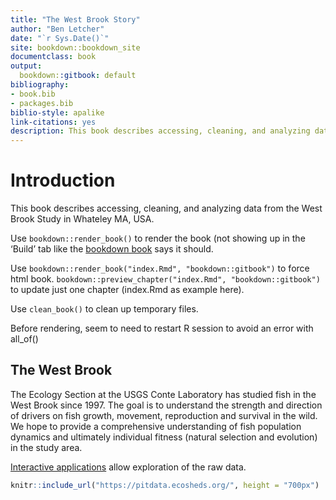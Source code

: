 ```yaml
--- 
title: "The West Brook Story"
author: "Ben Letcher"
date: "`r Sys.Date()`"
site: bookdown::bookdown_site
documentclass: book
output:
  bookdown::gitbook: default
bibliography:
- book.bib
- packages.bib
biblio-style: apalike
link-citations: yes
description: This book describes accessing, cleaning, and analyzing data from the West Brook Study in western MA, USA
---
```


# Introduction

This book describes accessing, cleaning, and analyzing data from the West Brook Study in Whateley MA, USA.

Use `bookdown::render_book()` to render the book (not showing up in the 'Build' tab like the [bookdown book](https://bookdown.org/yihui/bookdown/usage.html) says it should.   

Use `bookdown::render_book("index.Rmd", "bookdown::gitbook")` to force html book. `bookdown::preview_chapter("index.Rmd", "bookdown::gitbook")` to update just one chapter (index.Rmd as example here). 

Use `clean_book()` to clean up temporary files.

Before rendering, seem to need to restart R session to avoid an error with all_of()

## The West Brook
The Ecology Section at the USGS Conte Laboratory has studied fish in the West Brook since 1997. The goal is to understand the strength and direction of drivers on fish growth, movement, reproduction and survival in the wild. We hope to provide a comprehensive understanding of fish population dynamics and ultimately individual fitness (natural selection and evolution) in the study area.  

[Interactive applications](https://pitdata.ecosheds.org/) allow exploration of the raw data.
```r
knitr::include_url("https://pitdata.ecosheds.org/", height = "700px")
```


